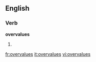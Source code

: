 
==English==

===Verb===
'''overvalues'''

# {{third-person singular of|[[overvalue]]}}

[[fr:overvalues]]
[[it:overvalues]]
[[vi:overvalues]]